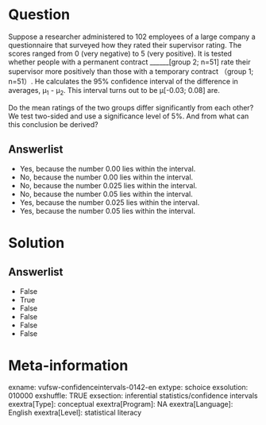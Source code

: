 Question
========
Suppose a researcher administered to 102 employees of a large company a questionnaire that surveyed how they rated their supervisor rating. The scores ranged from 0 (very negative) to 5 (very positive). It is tested whether people with a permanent contract ______[group 2; n=51] rate their supervisor more positively than those with a temporary contract （group 1; n=51）. He calculates the 95% confidence interval of the difference in averages, µ<sub>1</sub> - µ<sub>2</sub>. This interval turns out to be µ[-0.03; 0.08] are.  
  
Do the mean ratings of the two groups differ significantly from each other? We test two-sided and use a significance level of 5%. And from what can this conclusion be derived?

Answerlist
----------
* Yes, because the number 0.00 lies within the interval.
* No, because the number 0.00 lies within the interval.
* No, because the number 0.025 lies within the interval.
* No, because the number 0.05 lies within the interval.
* Yes, because the number 0.025 lies within the interval.
* Yes, because the number 0.05 lies within the interval.

Solution
========

Answerlist
----------
* False
* True
* False
* False
* False
* False

Meta-information
================
exname: vufsw-confidenceintervals-0142-en
extype: schoice
exsolution: 010000
exshuffle: TRUE
exsection: inferential statistics/confidence intervals
exextra[Type]: conceptual
exextra[Program]: NA
exextra[Language]: English
exextra[Level]: statistical literacy


